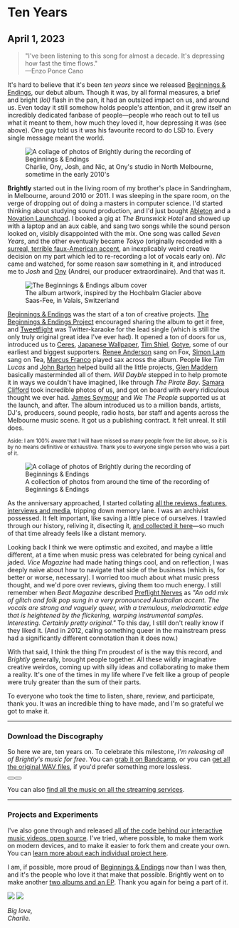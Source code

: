 
# Ten Years

## April 1, 2023

> "I've been listening to this song for almost a decade. It's depressing how fast the time&nbsp;flows."<br />
> —Enzo Ponce Cano

It's hard to believe that it's been _ten years_ since we released [Beginnings & Endings](https://wearebrightly.bandcamp.com/album/beginnings-endings), our debut album. Though it was, by all formal measures, a brief and bright _(lol)_ flash in the pan, it had an outsized impact on us, and around us. Even today it still somehow holds people's attention, and it grew itself an incredibly dedicated fanbase of people—people who reach out to tell us what it meant to them, how much they loved it, how depressing it was (see above). One guy told us it was his favourite record to do LSD to. Every single message meant the world.

<figure>
  <img
    src="/images/ten-years-banner.jpg"
    className="rounded-lg shadow-2xl"
    alt="A collage of photos of Brightly during the recording of Beginnings & Endings"
  />
  <figcaption>
    Charlie, Ony, Josh, and Nic, at Ony's studio in North Melbourne, sometime in
    the early 2010's
  </figcaption>
</figure>

**Brightly** started out in the living room of my brother's place in Sandringham, in Melbourne, around 2010 or 2011. I was sleeping in the spare room, on the verge of dropping out of doing a masters in computer science. I'd started thinking about studying sound production, and I'd just bought [Ableton](https://www.ableton.com/) and a [Novation Launchpad](https://novationmusic.com/en/launch). I booked a gig at _The Brunswick Hotel_ and showed up with a laptop and an aux cable, and sang two songs while the sound person looked on, visibly disappointed with the mix. One song was called _Seven Years_, and the other eventually became _Tokyo_ (originally recorded with a [surreal, terrible faux-American accent](https://www.youtube.com/watch?v=gA77r0aGtpM), an inexplicably weird creative decision on my part which led to re-recording a lot of vocals early on). _Nic_ came and watched, for some reason saw something in it, and introduced me to _Josh_ and [Ony](https://andreieremin.com/) (Andrei, our producer extraordinaire). And that was it.

<figure>
  <picture className="min-h-[350px] block">
    <source
      srcSet="/images/ten-years-mountains-dark.webp"
      media="(prefers-color-scheme: dark)"
    />
    <img
      src="/images/ten-years-mountains-light.webp"
      className="absolute h-[350px] aspect-[1319/494] object-cover left-0 right-0 mx-auto my-0"
      alt="The Beginnings & Endings album cover"
    />
  </picture>
  <figcaption>
    The album artwork, inspired by the Hochbalm Glacier above Saas-Fee, in
    Valais, Switzerland
  </figcaption>
</figure>

[Beginnings & Endings](https://wearebrightly.bandcamp.com/album/beginnings-endings) was the start of a ton of creative projects. [The Beginnings & Endings Project](https://beginnings.wewerebrightly.com) encouraged sharing the album to get it free, and [Tweetflight](https://tweetflight.wewerebrightly.com/) was Twitter-karaoke for the lead single (which is still the only truly original great idea I've ever had). It opened a ton of doors for us, introduced us to [Ceres](https://ceresband.bandcamp.com/), [Japanese Wallpaper](https://www.japanese-wallpaper.com/), [Tim Shiel](https://www.timshiel.com/), [Gotye](http://www.gotye.com/), some of our earliest and biggest supporters. [Renee Anderson](https://www.instagram.com/renee_anderson_music) sang on Fox, [Simon Lam](https://www.instagram.com/sssimonlam/) sang on Tea, [Marcus Franco](https://www.instagram.com/marcus.xciii/) played sax across the album. People like _Tim Lucas_ and [John Barton](https://johnbarton.co/) helped build all the little projects, [Glen Maddern](https://glenmaddern.com/) basically masterminded all of them. _Will Dayble_ stepped in to help promote it in ways we couldn't have imagined, like through _The Pirate Bay_. [Samara Clifford](https://samaraclifford.com/) took incredible photos of us, and got on board with every ridiculous thought we ever had. [James Seymour](https://www.jseymourproduction.com/) and <em>We The People</em> supported us at the launch, and after. The album introduced us to a million bands, artists, DJ's, producers, sound people, radio hosts, bar staff and agents across the Melbourne music scene. It got us a publishing contract. It felt unreal. It still does.

<small>
  Aside: I am 100% aware that I will have missed so many people from the list
  above, so it is by no means definitive or exhaustive. Thank you to everyone
  single person who was a part of it.
</small>

<figure>
  <picture>
    <source
      media="(min-width: 1024px)"
      srcSet="/images/ten-years-collage@2x.webp"
    />
    <img
      src="/images/ten-years-collage.webp"
      alt="A collage of photos of Brightly during the recording of Beginnings & Endings"
    />
  </picture>

  <figcaption>
    A collection of photos from around the time of the recording of Beginnings &
    Endings
  </figcaption>
</figure>

As the anniversary approached, I started collating [all the reviews, features, interviews and media](/#reviews-and-media), tripping down memory lane. I was an archivist possessed. It felt important, like saving a little piece of ourselves. I trawled through our history, reliving it, disecting it, [and collected it here](/)—so much of that time already feels like a distant memory.

Looking back I think we were optimstic and excited, and maybe a little different, at a time when music press was celebrated for being cynical and jaded. _Vice Magazine_ had made hating things cool, and on reflection, I was deeply naive about how to navigate that side of the business (which is, for better or worse, necessary). I worried too much about what music press thought, and we'd pore over reviews, giving them too much energy. I still remember when _Beat Magazine_ described [Preflight Nerves](https://tweetflight.wewerebrightly.com/) as <em>"An odd mix of glitch and folk pop sung in a very pronounced Australian accent. The vocals are strong and vaguely queer, with a tremulous, melodramatic edge that is heightened by the flickering, warping instrumental samples. Interesting. Certainly pretty original."</em> To this day, I still don't really know if they liked it. (And in 2012, callng something queer in the mainstream press had a significantly different connotation than it does now.)

With that said, I think the thing I'm proudest of is the way this record, and _Brightly_ generally, brought people together. All these wildly imaginative creative weirdos, coming up with silly ideas and collaborating to make them a reality. It's one of the times in my life where I've felt like a group of people were truly greater than the sum of their parts.

To everyone who took the time to listen, share, review, and participate, thank you. It was an incredible thing to have made, and I'm so grateful we got to make it.

---

### Download the Discography

So here we are, ten years on. To celebrate this milestone, _I'm releasing all of Brightly's music for free_. You can [grab it on Bandcamp](https://wearebrightly.bandcamp.com/), or you can [get all the original WAV files](https://github.com/superhighfives/brightly-releases), if you'd prefer something more lossless.

<div className="not-prose dark:text-yellow-400 flex flex-wrap gap-4">
  <Button
    href="https://wearebrightly.bandcamp.com/"
    Icon={SiBandcamp}
    title="Get the music on Bandcamp"
  />
  <Button
    href="https://github.com/superhighfives/brightly-releases"
    Icon={SiGithub}
    title="Get the WAV files on GitHub"
  />
</div>

You can also [find all the music on all the streaming services](/#listen).

---

### Projects and Experiments

I've also gone through and released [all of the code behind our interactive music videos, open source](https://github.com/superhighfives/brightly). I've tried, where possible, to make them work on modern devices, and to make it easier to fork them and create your own. You can [learn more about each individual project here](https://github.com/superhighfives/brightly).

<div className="not-prose dark:text-yellow-400 space-y-16 p-8 my-16 dark:bg-stone-900 bg-stone-50 rounded-lg shadow-2xl xl:-ml-8 xl:-mr-8">
  <Projects variant="blog" />
</div>

I am, if possible, more proud of [Beginnings & Endings](https://wearebrightly.bandcamp.com/album/beginnings-endings) now than I was then, and it's the people who love it that make that possible. Brightly went on to make another [two albums and an EP](https://wearebrightly.bandcamp.com/). Thank you again for being a part of it.

<div className="max-w-xs">
  <img className="block dark:hidden" src="images/signature-dark.png" />
  <img className="hidden dark:block" src="images/signature-light.png" />
</div>

_Big love,_ <br />
_Charlie._
